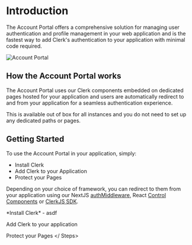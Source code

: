 

# Introduction

The Account Portal offers a comprehensive solution for managing user authentication and profile management in your web application and is the fastest way to add Clerk's authentication to your application with minimal code required. 

![Account Portal](/docs/images/account-portal/account-portal-splash.png)

## How the Account Portal works

The Account Portal uses our Clerk components embedded on dedicated pages hosted for your application and users are automatically redirect to and from your application for a seamless authentication experience.

This is available out of box for all instances and you do not need to set up any dedicated paths or pages.

## Getting Started  

To use the Account Portal in your application, simply:

- Install Clerk
- Add Clerk to your Application
- Protect your Pages

Depending on your choice of framework, you can redirect to them from your application using our NextJS [authMiddleware](https://clerk.com/docs/nextjs/middleware), React [Control Components](https://clerk.com/docs/component-reference/redirect-to-sign-in) or [ClerkJS SDK](https://clerk.com/docs/reference/clerkjs/clerk).

<Steps>
*Install Clerk*
- asdf

Add Clerk to your application


Protect your Pages
</ Steps>
